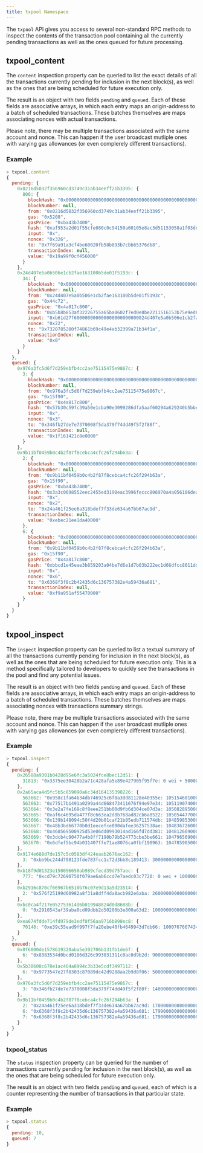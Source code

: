 ---
title: txpool Namespace
---
The `txpool` API gives you access to several non-standard RPC methods to inspect the contents of the transaction pool containing all the currently pending transactions as well as the ones queued for future processing.

## txpool_content
The `content` inspection property can be queried to list the exact details of all the transactions currently pending for inclusion in the next block(s), as well as the ones that are being scheduled for future execution only.

The result is an object with two fields `pending` and `queued`. Each of these fields are associative arrays, in which each entry maps an origin-address to a batch of scheduled transactions. These batches themselves are maps associating nonces with actual transactions.

Please note, there may be multiple transactions associated with the same account and nonce. This can happen if the user broadcast mutliple ones with varying gas allowances (or even complerely different transactions).

### Example

```javascript
> txpool.content
{
  pending: {
    0x0216d5032f356960cd3749c31ab34eeff21b3395: {
      806: {
        blockHash: "0x0000000000000000000000000000000000000000000000000000000000000000",
        blockNumber: null,
        from: "0x0216d5032f356960cd3749c31ab34eeff21b3395",
        gas: "0x5208",
        gasPrice: "0xba43b7400",
        hash: "0xaf953a2d01f55cfe080c0c94150a60105e8ac3d51153058a1f03dd239dd08586",
        input: "0x",
        nonce: "0x326",
        to: "0x7f69a91a3cf4be60020fb58b893b7cbb65376db8",
        transactionIndex: null,
        value: "0x19a99f0cf456000"
      }
    },
    0x24d407e5a0b506e1cb2fae163100b5de01f5193c: {
      34: {
        blockHash: "0x0000000000000000000000000000000000000000000000000000000000000000",
        blockNumber: null,
        from: "0x24d407e5a0b506e1cb2fae163100b5de01f5193c",
        gas: "0x44c72",
        gasPrice: "0x4a817c800",
        hash: "0xb5b8b853af32226755a65ba0602f7ed0e8be2211516153b75e9ed640a7d359fe",
        input: "0xb61d27f600000000000000000000000024d407e5a0b506e1cb2fae163100b5de01f5193c00000000000000000000000000000000000000000000000053444835ec580000000000000000000000000000000000000000000000000000000000000000006000000000000000000000000000000000000000000000000000000000000000000000000000000000000000000000000000000000000000000000000000000000",
        nonce: "0x22",
        to: "0x7320785200f74861b69c49e4ab32399a71b34f1a",
        transactionIndex: null,
        value: "0x0"
      }
    }
  },
  queued: {
    0x976a3fc5d6f7d259ebfb4cc2ae75115475e9867c: {
      3: {
        blockHash: "0x0000000000000000000000000000000000000000000000000000000000000000",
        blockNumber: null,
        from: "0x976a3fc5d6f7d259ebfb4cc2ae75115475e9867c",
        gas: "0x15f90",
        gasPrice: "0x4a817c800",
        hash: "0x57b30c59fc39a50e1cba90e3099286dfa5aaf60294a629240b5bbec6e2e66576",
        input: "0x",
        nonce: "0x3",
        to: "0x346fb27de7e7370008f5da379f74dd49f5f2f80f",
        transactionIndex: null,
        value: "0x1f161421c8e0000"
      }
    },
    0x9b11bf0459b0c4b2f87f8cebca4cfc26f294b63a: {
      2: {
        blockHash: "0x0000000000000000000000000000000000000000000000000000000000000000",
        blockNumber: null,
        from: "0x9b11bf0459b0c4b2f87f8cebca4cfc26f294b63a",
        gas: "0x15f90",
        gasPrice: "0xba43b7400",
        hash: "0x3a3c0698552eec2455ed3190eac3996feccc806970a4a056106deaf6ceb1e5e3",
        input: "0x",
        nonce: "0x2",
        to: "0x24a461f25ee6a318bdef7f33de634a67bb67ac9d",
        transactionIndex: null,
        value: "0xebec21ee1da40000"
      },
      6: {
        blockHash: "0x0000000000000000000000000000000000000000000000000000000000000000",
        blockNumber: null,
        from: "0x9b11bf0459b0c4b2f87f8cebca4cfc26f294b63a",
        gas: "0x15f90",
        gasPrice: "0x4a817c800",
        hash: "0xbbcd1e45eae3b859203a04be7d6e1d7b03b222ec1d66dfcc8011dd39794b147e",
        input: "0x",
        nonce: "0x6",
        to: "0x6368f3f8c2b42435d6c136757382e4a59436a681",
        transactionIndex: null,
        value: "0xf9a951af55470000"
      }
    }
  }
}
```

## txpool_inspect
The `inspect` inspection property can be queried to list a textual summary of all the transactions currently pending for inclusion in the next block(s), as well as the ones that are being scheduled for future execution only. This is a method specifically tailored to developers to quickly see the transactions in the pool and find any potential issues.

The result is an object with two fields `pending` and `queued`. Each of these fields are associative arrays, in which each entry maps an origin-address to a batch of scheduled transactions. These batches themselves are maps associating nonces with transactions summary strings.

Please note, there may be multiple transactions associated with the same account and nonce. This can happen if the user broadcast mutliple ones with varying gas allowances (or even complerely different transactions).

### Example
```javascript
> txpool.inspect
{
  pending: {
    0x26588a9301b0428d95e6fc3a5024fce8bec12d51: {
      31813: "0x3375ee30428b2a71c428afa5e89e427905f95f7e: 0 wei + 500000 × 20000000000 wei"
    },
    0x2a65aca4d5fc5b5c859090a6c34d164135398226: {
      563662: "0x958c1fa64b34db746925c6f8a3dd81128e40355e: 1051546810000000000 wei + 90000 gas × 20000000000 wei",
      563663: "0x77517b1491a0299a44d668473411676f94e97e34: 1051190740000000000 wei + 90000 gas × 20000000000 wei",
      563664: "0x3e2a7fe169c8f8eee251bb00d9fb6d304ce07d3a: 1050828950000000000 wei + 90000 gas × 20000000000 wei",
      563665: "0xaf6c4695da477f8c663ea2d8b768ad82cb6a8522: 1050544770000000000 wei + 90000 gas × 20000000000 wei",
      563666: "0x139b148094c50f4d20b01caf21b85edb711574db: 1048598530000000000 wei + 90000 gas × 20000000000 wei",
      563667: "0x48b3bd66770b0d1eecefce090dafee36257538ae: 1048367260000000000 wei + 90000 gas × 20000000000 wei",
      563668: "0x468569500925d53e06dd0993014ad166fd7dd381: 1048126690000000000 wei + 90000 gas × 20000000000 wei",
      563669: "0x3dcb4c90477a4b8ff7190b79b524773cbe3be661: 1047965690000000000 wei + 90000 gas × 20000000000 wei",
      563670: "0x6dfef5bc94b031407ffe71ae8076ca0fbf190963: 1047859050000000000 wei + 90000 gas × 20000000000 wei"
    },
    0x9174e688d7de157c5c0583df424eaab2676ac162: {
      3: "0xbb9bc244d798123fde783fcc1c72d3bb8c189413: 30000000000000000000 wei + 85000 gas × 21000000000 wei"
    },
    0xb18f9d01323e150096650ab989cfecd39d757aec: {
      777: "0xcd79c72690750f079ae6ab6ccd7e7aedc03c7720: 0 wei + 1000000 gas × 20000000000 wei"
    },
    0xb2916c870cf66967b6510b76c07e9d13a5d23514: {
      2: "0x576f25199d60982a8f31a8dff4da8acb982e6aba: 26000000000000000000 wei + 90000 gas × 20000000000 wei"
    },
    0xbc0ca4f217e052753614d6b019948824d0d8688b: {
      0: "0x2910543af39aba0cd09dbb2d50200b3e800a63d2: 1000000000000000000 wei + 50000 gas × 1171602790622 wei"
    },
    0xea674fdde714fd979de3edf0f56aa9716b898ec8: {
      70148: "0xe39c55ead9f997f7fa20ebe40fb4649943d7db66: 1000767667434026200 wei + 90000 gas × 20000000000 wei"
    }
  },
  queued: {
    0x0f6000de1578619320aba5e392706b131fb1de6f: {
      6: "0x8383534d0bcd0186d326c993031311c0ac0d9b2d: 9000000000000000000 wei + 21000 gas × 20000000000 wei"
    },
    0x5b30608c678e1ac464a8994c3b33e5cdf3497112: {
      6: "0x9773547e27f8303c87089dc42d9288aa2b9d8f06: 50000000000000000000 wei + 90000 gas × 50000000000 wei"
    },
    0x976a3fc5d6f7d259ebfb4cc2ae75115475e9867c: {
      3: "0x346fb27de7e7370008f5da379f74dd49f5f2f80f: 140000000000000000 wei + 90000 gas × 20000000000 wei"
    },
    0x9b11bf0459b0c4b2f87f8cebca4cfc26f294b63a: {
      2: "0x24a461f25ee6a318bdef7f33de634a67bb67ac9d: 17000000000000000000 wei + 90000 gas × 50000000000 wei",
      6: "0x6368f3f8c2b42435d6c136757382e4a59436a681: 17990000000000000000 wei + 90000 gas × 20000000000 wei",
      7: "0x6368f3f8c2b42435d6c136757382e4a59436a681: 17900000000000000000 wei + 90000 gas × 20000000000 wei"
    }
  }
}
```

### txpool_status
The `status` inspection property can be queried for the number of transactions currently pending for inclusion in the next block(s), as well as the ones that are being scheduled for future execution only.

The result is an object with two fields `pending` and `queued`, each of which is a counter representing the number of transactions in that particular state.

### Example

```javascript
> txpool.status
{
  pending: 10,
  queued: 7
}
```
